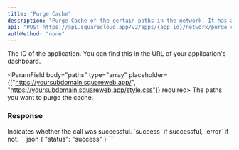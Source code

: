 ```yaml
---
title: "Purge Cache"
description: "Purge Cache of the certain paths in the network. It has a rate limit of 1 request every 60 seconds."
api: "POST https://api.squarecloud.app/v2/apps/{app_id}/network/purge_cache"
authMethod: "none"
---
```



<Authorization />

<ParamField path="app_id" type="string" placeholder="Application ID" required>
  The ID of the application. You can find this in the URL of your application's dashboard.
</ParamField>

<ParamField body="paths" type="array" placeholder={["https://yoursubdomain.squareweb.app/", "https://yoursubdomain.squareweb.app/style.css"]} required>
  The paths you want to purge the cache.
</ParamField>

### Response

<ResponseField name="status" type="string">
  Indicates whether the call was successful. `success` if successful, `error` if not.
</ResponseField>

<ResponseExample>
```json
{
    "status": "success"
}
```
</ResponseExample>